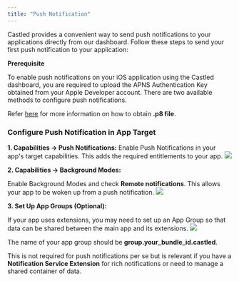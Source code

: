 ```yaml
---
title: "Push Notification"
---
```


Castled provides a convenient way to send push notifications to your applications directly from our dashboard. Follow these steps to send your first push notification to your application:

<Info>

**Prerequisite**

To enable push notifications on your iOS application using the Castled dashboard, you are required to upload the APNS Authentication Key obtained from your Apple Developer account. There are two available methods to configure push notifications.

Refer [here](/developer-resources/sdk-integration/ios/configuring-p8) for more information on how to obtain **.p8 file**.

</Info>

### Configure Push Notification in App Target

**1. Capabilities -> Push Notifications:**
Enable Push Notifications in your app's target capabilities. This adds the required entitlements to your app.
![](/images/add_push_capability.png)

**2. Capabilities -> Background Modes:**

Enable Background Modes and check **Remote notifications**. This allows your app to be woken up from a push notification.
![](/images/add_background_mode.png)

**3. Set Up App Groups (Optional):**

If your app uses extensions, you may need to set up an App Group so that data can be shared between the main app and its extensions.
![](/images/ios-app-group.png)

The name of your app group should be **group.your_bundle_id.castled**.

This is not required for push notifications per se but is relevant if you have a **Notification Service Extension** for rich notifications or need to manage a shared container of data.
